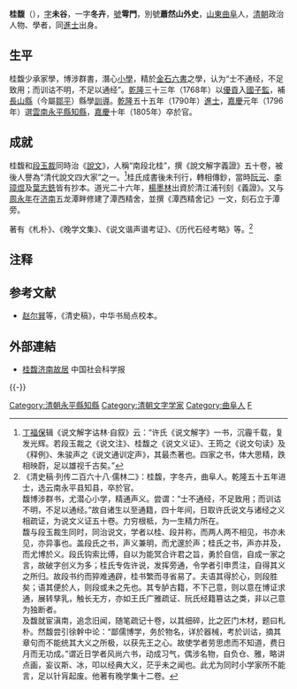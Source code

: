 {{明清人物信息框
| 姓名 = 桂馥
| 原名 =
| 圖片名稱= 桂馥.jpg
| 圖片大小 = 180px
| 圖片說明 = 《[[清代學者象傳|清代學者象傳]]》第二集之桂馥像
| 最高職務 = 雲南永平縣知縣
| 國家 = 大清
| 爵位 =
| 籍貫 = [[山東省|山東省]][[曲阜縣|曲阜縣]]
| 族裔 = 漢族
| 旗籍 = 
| 字號 = 字冬卉，號雩門，別號蕭然山外史
| 諡號 = 
| 出生日期 = [[乾隆|乾隆]]元年（1736年）
| 出生地點 = [[山東|山東]][[曲阜縣|曲阜縣]]
| 逝世日期 = [[嘉慶|嘉慶]]十年（1805年）
| 逝世地點 = [[雲南|雲南]][[永平縣|永平縣]]
| 墓葬 = 
| 配偶 = 
| 親屬 =  
| 出身 = 
* 乾隆五十五年庚戌恩科同進士出身
| 經歷 = 
| 著作 =
*《說文解字義證》
}}
'''桂馥'''（{{bd|1736年||1805年|catIdx=G}}），[[表字|字]]'''未谷'''，一字'''冬卉'''，[[號|號]]'''雩門'''，別號'''蕭然山外史'''，[[山東|山東]][[曲阜|曲阜]]人，[[清朝|清朝]]政治人物、學者，同[[進士|進士]]出身。

==生平==
桂馥少承家學，博涉群書，潛心[[小學|小學]]，精於[[金石|金石]][[六書|六書]]之學，认为“士不通经，不足致用；而训诂不明，不足以通经”。[[乾隆|乾隆]]三十三年（1768年）以[[優貢|優貢]]入[[國子監|國子監]]，補[[長山縣|長山縣]]（今屬[[鄒平|鄒平]]）縣學[[訓導|訓導]]。[[乾隆|乾隆]]五十五年（1790年）[[進士|進士]]，[[嘉慶|嘉慶]]元年（1796年）選[[雲南|雲南]][[永平縣|永平縣]][[知縣|知縣]]，[[嘉慶|嘉慶]]十年（1805年）卒於官。

==成就==
桂馥和[[段玉裁|段玉裁]]同時治《[[說文|說文]]》，人稱“南段北桂”，撰《說文解字義證》五十卷，被後人譽為“清代說文四大家”之一。<ref>[[丁福保|丁福保]]辑《说文解字诂林·自叙》云：“许氏《说文解字》一书，沉霾千载，复发光辉。若段玉裁之《说文注》、桂馥之《说文义证》、王筠之《说文句读》及《释例》、朱骏声之《说文通训定声》，其最杰著也。四家之书，体大思精，跌相映蔚，足以雄视千古矣。”</ref>桂氏成書後未刊行，轉相傳鈔，當時[[阮元|阮元]]、[[李璋煜|李璋煜]]及[[葉志銑|葉志銑]]皆有抄本。道光二十六年，[[楊墨林|楊墨林]]出資於清江浦刊刻《義證》。又与[[周永年|周永年]]在[[济南|济南]]五龙潭畔修建了潭西精舍，並撰《潭西精舍记》一文，刻石立于潭旁。

著有《札朴》、《晚学文集》、《说文谐声谱考证》、《历代石经考略》等。<ref>《清史稿·列传二百六十八·儒林二》：桂馥，字冬卉，曲阜人。乾隆五十五年进士，选云南永平县知县，卒於官。<br>馥博涉群书，尤潜心小学，精通声义。尝谓：“士不通经，不足致用；而训诂不明，不足以通经。”故自诸生以至通籍，四十年间，日取许氏说文与诸经之义相疏证，为说文义证五十卷。力穷根柢，为一生精力所在。<br>馥与段玉裁生同时，同治说文，学者以桂、段并称，而两人两不相见，书亦未见，亦异事也。盖段氏之书，声义兼明，而尤邃於声；桂氏之书，声亦并及，而尤博於义。段氏钩索比傅，自以为能冥合许君之旨，勇於自信，自成一家之言，故破字创义为多；桂氏专佐许说，发挥旁通，令学者引申贯注，自得其义之所归。故段书约而猝难通辟，桂书繁而寻省易了。夫语其得於心，则段胜矣；语其便於人，则段或未之先也。其专胪古籍，不下己意，则以意在博证求通，展转孳乳，触长无方，亦如王氏广雅疏证、阮氏经籍篡诂之类，非以己意为独断者。<br>及馥就宦滇南，追念旧闻，随笔疏记十卷，以其细碎，比之匠门木材，题曰札朴。然馥尝引徐幹中论：“鄙儒博学，务於物名，详於器械，考於训诂，摘其章句而不能统其大义之所极，以获先王之心。故使学者劳思虑而不知道，费日月而无功成。”谓近日学者风尚六书，动成习气，偶涉名物，自负仓、雅，略讲点画，妄议斯、冰，叩以经典大义，茫乎未之闻也。此尤为同时小学家所不能言，足以针肓起废。他著有晚学集十二卷。</ref>

==注释==
{{reflist}}

==参考文献==
*[[赵尔巽|赵尔巽]]等，《清史稿》，中华书局点校本。

==外部連結==
*[http://www.csstoday.net/Item/4317.aspx 桂馥济南故居] 中国社会科学报

{{-}}
{{乾隆五十五年庚戌恩科殿試金榜}}
{{DEFAULTSORT:Gui桂}}

[[Category:清朝永平縣知縣|Category:清朝永平縣知縣]]
[[Category:清朝文字学家|Category:清朝文字学家]]
[[Category:曲阜人|Category:曲阜人]]
[[Category:桂姓|F]]
